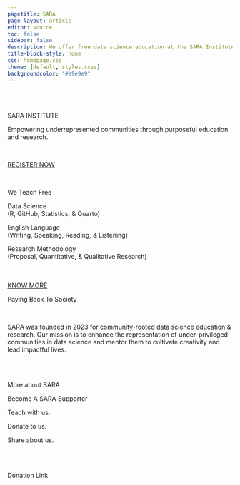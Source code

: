 ```yaml
---
pagetitle: SARA
page-layout: article
editor: source
toc: false
sidebar: false
description: We offer free data science education at the SARA Institute.
title-block-style: none
css: homepage.css
theme: [default, styles.scss]
backgroundcolor: "#e9e9e9"
---
```


<br>
<br>

::: {.centering}

[SARA INSTITUTE]{.theme-audio .title .theme-blue} 

[Empowering underrepresented communities through purposeful education and research.]{.text-large .black}

<br>

[[REGISTER NOW](https://forms.gle/tEn5NtFCKaRGwhSp6)]{.button}

<br>

:::


::: {.bg-green .column-screen .centering}

[We Teach Free]{.subtitle .bold-line}

::: {.text-large}

[Data Science]{.bold}<br>(R, GitHub, Statistics, & Quarto) 

English Language<br>(Writing, Speaking, Reading, & Listening)

Research Methodology<br>(Proposal, Quantitative, & Qualitative Research)

:::

<br>
<br>
[[KNOW MORE]()]{.button}
:::

<!-- :::: {.hero-banner .column-screen .theme-audio} -->

<!-- DIGITAL DREAMS -->

<!-- ::: {.smaller} -->
<!-- 30 COMPUTERS. -->

<!-- 30 STUDENTS. -->

<!-- 30 DREAMS. -->
<!-- ::: -->

<!-- :::: -->
::: {.centering .bg-cream .column-screen}

[Paying Back To Society]{.subtitle .blue}

<br>

[SARA was founded in 2023 for community-rooted data science education & research. Our mission is to enhance the representation of under-privileged communities in data science and mentor them to cultivate creativity and lead impactful lives.]{.text-large}

<br>
<br>

[More about SARA]{.button}

:::

::: {.centering .bg-gold .column-screen}

[Become A SARA Supporter]{.subtitle .blue}

::: {.text-large}
Teach with us.

Donate to us.

Share about us.
:::

<br>
<br>

[Donation Link]{.button}

:::
